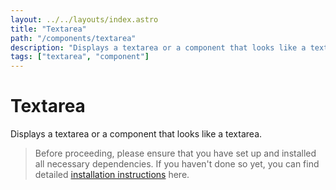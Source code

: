 ```yaml
---
layout: ../../layouts/index.astro
title: "Textarea"
path: "/components/textarea"
description: "Displays a textarea or a component that looks like a textarea."
tags: ["textarea", "component"]
---
```


# Textarea

Displays a textarea or a component that looks like a textarea.

> Before proceeding, please ensure that you have set up and installed all necessary dependencies.
> If you haven't done so yet, you can find detailed [installation instructions](/installation) here.


<ComponentPreview name="textarea" client:idle />
